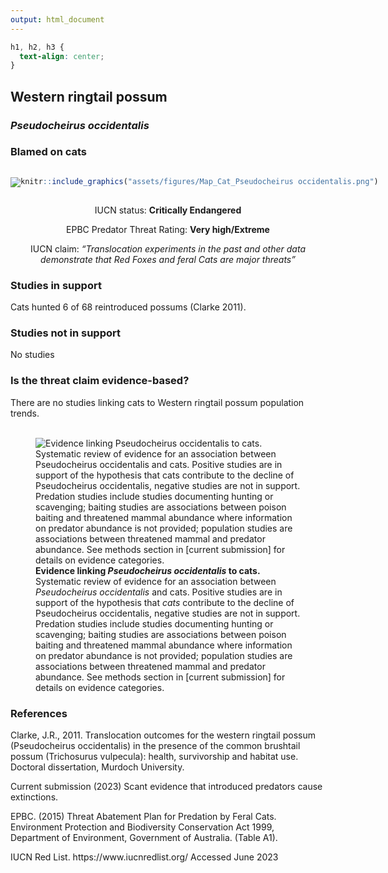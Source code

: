 ```yaml
---
output: html_document
---
```

```css
h1, h2, h3 {
  text-align: center;
}
```

## **Western ringtail possum**
### *Pseudocheirus occidentalis*
### Blamed on cats

:::: {style="display: flex;"}

[![](assets/photos/Pseudocheirus occidentalis.png)](https://www.inaturalist.org/photos/31714307?size=original)

::: {}

:::

::: {}
  ```r
  knitr::include_graphics("assets/figures/Map_Cat_Pseudocheirus occidentalis.png")
  ```
:::

::::
<center>
IUCN status: **Critically Endangered**

EPBC Predator Threat Rating: **Very high/Extreme**

IUCN claim: *"Translocation experiments in the past and other data demonstrate that Red Foxes and feral Cats are major threats"*

</center>

### Studies in support

Cats hunted 6 of 68 reintroduced possums (Clarke 2011).

### Studies not in support

No studies

### Is the threat claim evidence-based?

There are no studies linking cats to Western ringtail possum population trends.
<br>
<br>

![**Evidence linking *Pseudocheirus occidentalis* to cats.** Systematic review of evidence for an association between *Pseudocheirus occidentalis* and cats. Positive studies are in support of the hypothesis that *cats* contribute to the decline of Pseudocheirus occidentalis, negative studies are not in support. Predation studies include studies documenting hunting or scavenging; baiting studies are associations between poison baiting and threatened mammal abundance where information on predator abundance is not provided; population studies are associations between threatened mammal and predator abundance. See methods section in [current submission] for details on evidence categories.](assets/figures/Main_Evidence_Cat_Pseudocheirus occidentalis.png)

### References

Clarke, J.R., 2011. Translocation outcomes for the western ringtail possum (Pseudocheirus occidentalis) in the presence of the common brushtail possum (Trichosurus vulpecula): health, survivorship and habitat use. Doctoral dissertation, Murdoch University.

Current submission (2023) Scant evidence that introduced predators cause extinctions.

EPBC. (2015) Threat Abatement Plan for Predation by Feral Cats. Environment Protection and Biodiversity Conservation Act 1999, Department of Environment, Government of Australia. (Table A1).

IUCN Red List. https://www.iucnredlist.org/ Accessed June 2023

